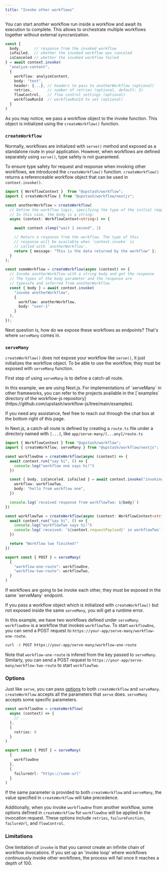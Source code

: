 ```yaml
---
title: "Invoke other workflows"
---
```


You can start another workflow run inside a workflow and await its execution to complete.
This allows to orchestrate multiple workflows together without external syncranization.

```typescript
const {
  body,      // response from the invoked workflow
  isFailed,  // whether the invoked workflow was canceled
  isCanceled // whether the invoked workflow failed
} = await context.invoke(
  "analyze-content",
  {
    workflow: analyzeContent,
    body: "test",
    header: {...}, // headers to pass to anotherWorkflow (optional)
    retries,       // number of retries (optional, default: 3)
    flowControl,   // flow control settings (optional)
    workflowRunId  // workflowRunId to set (optional)
  }
)
```

As you may notice, we pass a workflow object to the invoke function. This object is initialized using the `createWorkflow()` function.

### `createWorkflow`

Normally, workflows are initialized with `serve()` method and exposed as a standalone route in your application.
However, when workflows are defined separately using `serve()`, type safety is not guaranteed.

To ensure type safety for request and response when invoking other workflows, we introduced the `createWorkflow()` function.
`createWorkflow()` returns a referenceable workflow object that can be used in `context.invoke()`.

```typescript {2, 5-7, 10-14, 19-28}
import { WorkflowContext }  from "@upstash/workflow";
import { createWorkflow } from "@upstash/workflow/nextjs";

const anotherWorkflow = createWorkflow(
  // Define the workflow logic, specifying the type of the initial request body.
  // In this case, the body is a string:
  async (context: WorkflowContext<string>) => {

    await context.sleep("wait 1 second", 1)

    // Return a response from the workflow. The type of this
    // response will be available when `context.invoke` is
    // called with `anotherWorkflow`.
    return { message: "This is the data returned by the workflow" };
  }
);

const someWorkflow = createWorkflow(async (context) => {
  // Invoke anotherWorkflow with a string body and get the response
  // The types of the body parameter and the response are
  // typesafe and inferred from anotherWorkflow
  const { body } = await context.invoke(
    "invoke anotherWorkflow",
    {
      workflow: anotherWorkflow,
      body: "user-1"
    }
  ),
});
```

Next question is, how do we expose these workflows as endpoints? That's where `serveMany` comes in.

### `serveMany`

`createWorkflow()` does not expose your workflow like `serve()`, it just initializes the workflow object.
To be able to use the workflow, they must be exposed with `serveMany` function.

First step of using `serveMany` is to define a catch-all route.

<Note>
  In this example, we are using Next.js. For implementations of `serveMany` in other frameworks, you can refer to the projects available in the [`examples` directory of the workflow-js repository](https://github.com/upstash/workflow-js/tree/main/examples).

  If you need any assistance, feel free to reach out through the chat box at the bottom right of this page.
</Note>

In Next.js, a catch-all route is defined by creating a `route.ts` file under a directory named with `[...]`, like `app/serve-many/[...any]/route.ts`

```ts app/serve-many/[...any]/route.ts {26-31} 
import { WorkflowContext } from "@upstash/workflow";
import { createWorkflow, serveMany } from "@upstash/workflow/nextjs";

const workflowOne = createWorkflow(async (context) => {
  await context.run("say hi", () => {
    console.log("workflow one says hi!")
  })

  const { body, isCanceled, isFailed } = await context.invoke("invoking other", {
    workflow: workflowTwo,
    body: "hello from workflow one",
  })

  console.log(`received response from workflowTwo: ${body}`)
})

const workflowTwo = createWorkflow(async (context: WorkflowContext<string>) => {
  await context.run("say hi", () => {
    console.log("workflowTwo says hi!")
    console.log(`received: '${context.requestPayload}' in workflowTwo`)
  })

  return "Workflow two finished!"
})

export const { POST } = serveMany(
  {
    "workflow-one-route": workflowOne,
    "workflow-two-route": workflowTwo,
  }
)
```

<Warning>
  If workflows are going to be invoke each other, they must be exposed in the same `serveMany` endpoint.
  
  If you pass a workflow object which is initialized with `createWorkflow()` but not exposed inside the same `serveMany`, you will get a runtime error.
</Warning>

In this example, we have two workflows defined under `serveMany`. `workflowOne` is a workflow that invokes `workflowTwo`. To start `workflowOne`, you can send a POST request to `https://your-app/serve-many/workflow-one-route`.

```bash
curl -X POST https://your-app/serve-many/workflow-one-route
```

Note that `workflow-one-route` is infered from the key passed to `serveMany`. Similarly, you can send a POST request to `https://your-app/serve-many/workflow-two-route` to start `workflowTwo`.

### Options

Just like `serve`, you can pass [options](/workflow/basics/serve#options) to both `createWorkflow` and `serveMany`. `createWorkflow` accepts all the parameters that `serve` does. `serveMany` accepts some specific parameters.

```ts {5-7, 14-16} 
const workflowOne = createWorkflow(
  async (context) => {
    // ...
  },
  {
    retries: 0
  }
)

export const { POST } = serveMany(
  {
    workflowOne
  },
  {
    failureUrl: "https://some-url"
  }
)
```

If the same parameter is provided to both `createWorkflow` and `serveMany`, the value specified in `createWorkflow` will take precedence.

Additionally, when you invoke `workflowOne` from another workflow, some options defined in `createWorkflow` for `workflowOne` will be applied in the invocation request. These options include `retries`, `failureFunction`, `failureUrl`, and `flowControl`.

### Limitations

One limitation of `invoke` is that you cannot create an infinite chain of workflow invocations. If you set up an 'invoke loop' where workflows continuously invoke other workflows, the process will fail once it reaches a depth of 100.

